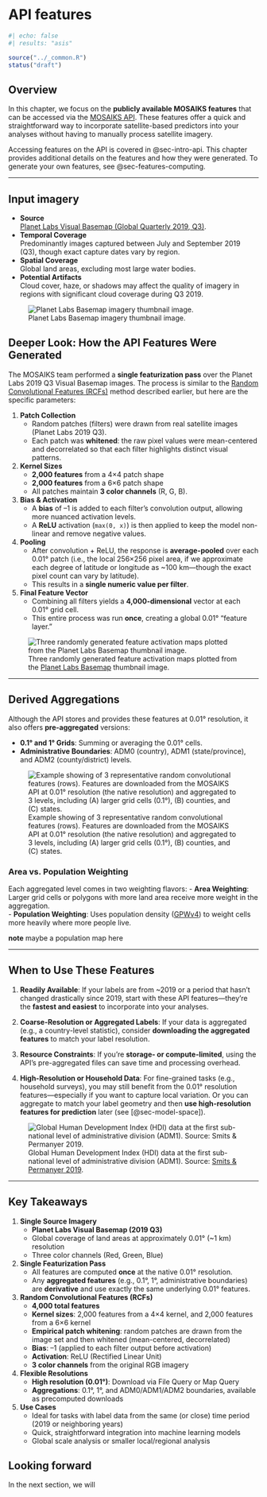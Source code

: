 # API features  {#sec-features-api}

```r
#| echo: false
#| results: "asis"

source("../_common.R")
status("draft")
```

## Overview

In this chapter, we focus on the **publicly available MOSAIKS features** that can be accessed via the [MOSAIKS API](https://api.mosaiks.org/). These features offer a quick and straightforward way to incorporate satellite-based predictors into your analyses without having to manually process satellite imagery.

::: {.callout-note}
Accessing features on the API is covered in @sec-intro-api. This chapter provides additional details on the features and how they were generated. To generate your own features, see @sec-features-computing.
:::

---

## Input imagery

- **Source**  
  [Planet Labs Visual Basemap (Global Quarterly 2019, Q3)](https://developers.planet.com/docs/data/visual-basemaps/).
- **Temporal Coverage**  
  Predominantly images captured between July and September 2019 (Q3), though exact capture dates vary by region.
- **Spatial Coverage**  
  Global land areas, excluding most large water bodies.
- **Potential Artifacts**  
  Cloud cover, haze, or shadows may affect the quality of imagery in regions with significant cloud coverage during Q3 2019.

![Planet Labs Basemap imagery thumbnail image.](https://cdn.sanity.io/images/hvd5n54p/production/f7ebef7923c4cc9c8990836980a30d004a5eef64-1920x1114.jpg?w=1200&auto=format){#fig-planet-basemap}

## Deeper Look: How the API Features Were Generated

The MOSAIKS team performed a **single featurization pass** over the Planet Labs 2019 Q3 Visual Basemap images. The process is similar to the [Random Convolutional Features (RCFs)](#sec-features-rcf) method described earlier, but here are the specific parameters:

1. **Patch Collection**  
   - Random patches (filters) were drawn from real satellite images (Planet Labs 2019 Q3).  
   - Each patch was **whitened**: the raw pixel values were mean-centered and decorrelated so that each filter highlights distinct visual patterns.

2. **Kernel Sizes**  
   - **2,000 features** from a 4×4 patch shape  
   - **2,000 features** from a 6×6 patch shape  
   - All patches maintain **3 color channels** (R, G, B).

3. **Bias & Activation**  
   - A **bias** of –1 is added to each filter’s convolution output, allowing more nuanced activation levels.  
   - A **ReLU** activation (`max(0, x)`) is then applied to keep the model non-linear and remove negative values.

4. **Pooling**  
   - After convolution + ReLU, the response is **average-pooled** over each 0.01° patch (i.e., the local 256×256 pixel area, if we approximate each degree of latitude or longitude as ~100 km—though the exact pixel count can vary by latitude).  
   - This results in a **single numeric value per filter**.

5. **Final Feature Vector**  
   - Combining all filters yields a **4,000-dimensional** vector at each 0.01° grid cell.  
   - This entire process was run **once**, creating a global 0.01° “feature layer.”

![Three randomly generated feature activation maps plotted from the [Planet Labs Basemap](https://www.planet.com/products/basemap/) thumbnail image.](../images/RCF_patch_sampling_activation_maps_world.png){#fig-rcf-world-simple}

---

## Derived Aggregations

Although the API stores and provides these features at 0.01° resolution, it also offers **pre-aggregated** versions:

- **0.1° and 1° Grids**: Summing or averaging the 0.01° cells.  
- **Administrative Boundaries**: ADM0 (country), ADM1 (state/province), and ADM2 (county/district) levels.  

![Example showing of 3 representative random convolutional features (rows). Features are downloaded from the MOSAIKS API at 0.01° resolution (the native resolution) and aggregated to 3 levels, including (A) larger grid cells (0.1°), (B) counties, and (C) states.](../images/US_feature_summaries.png){#fig-feature-aggregation}

### Area vs. Population Weighting

Each aggregated level comes in two weighting flavors:
- **Area Weighting**: Larger grid cells or polygons with more land area receive more weight in the aggregation.  
- **Population Weighting**: Uses population density ([GPWv4](https://earthdata.nasa.gov/data/projects/gpw)) to weight cells more heavily where more people live.

**note** maybe a population map here

---

## When to Use These Features

1. **Readily Available**: If your labels are from ~2019 or a period that hasn’t changed drastically since 2019, start with these API features—they’re the **fastest and easiest** to incorporate into your analyses.

2. **Coarse-Resolution or Aggregated Labels**: If your data is aggregated (e.g., a country-level statistic), consider **downloading the aggregated features** to match your label resolution.

3. **Resource Constraints**: If you’re **storage- or compute-limited**, using the API’s pre-aggregated files can save time and processing overhead.

4. **High-Resolution or Household Data**: For fine-grained tasks (e.g., household surveys), you may still benefit from the 0.01° resolution features—especially if you want to capture local variation. Or you can aggregate to match your label geometry and then **use high-resolution features for prediction** later (see [@sec-model-space]).

![Global Human Development Index (HDI) data at the first sub-national level of administrative division (ADM1). Source: [Smits & Permanyer 2019](https://www.nature.com/articles/sdata201938).](../images/smits_and_permanyer_2019_HDI.png){#fig-hdi}

---

## Key Takeaways

1. **Single Source Imagery**  
   - **Planet Labs Visual Basemap (2019 Q3)**  
   - Global coverage of land areas at approximately 0.01° (~1 km) resolution  
   - Three color channels (Red, Green, Blue)

2. **Single Featurization Pass**  
   - All features are computed **once** at the native 0.01° resolution.  
   - Any **aggregated features** (e.g., 0.1°, 1°, administrative boundaries) are **derivative** and use exactly the same underlying 0.01° features.

3. **Random Convolutional Features (RCFs)**  
   - **4,000 total features**  
   - **Kernel sizes**: 2,000 features from a 4×4 kernel, and 2,000 features from a 6×6 kernel  
   - **Empirical patch whitening**: random patches are drawn from the image set and then whitened (mean-centered, decorrelated)  
   - **Bias**: –1 (applied to each filter output before activation)  
   - **Activation**: ReLU (Rectified Linear Unit)  
   - **3 color channels** from the original RGB imagery

4. **Flexible Resolutions**  
   - **High resolution (0.01°)**: Download via File Query or Map Query  
   - **Aggregations**: 0.1°, 1°, and ADM0/ADM1/ADM2 boundaries, available as precomputed downloads

5. **Use Cases**  
   - Ideal for tasks with label data from the same (or close) time period (2019 or neighboring years)  
   - Quick, straightforward integration into machine learning models  
   - Global scale analysis or smaller local/regional analysis

::: {.callout-note}
# Looking forward

In the next section, we will 
::: 


<!-- - Default parameters

![Planet Labs basemap imagery (left) and 4 of 4,000 MOSAIKS features downloaded from the API (right).](../images/api-features.png)

## Feature data

::: {.callout-note}

Creating satellite image features is covered in later chapters. 
:::

### RCF brief overview 

MOSAIKS relies on random convolutional features (RCFs) computed from satellite imagery. The random nature of the features means that they are task-agnostic. These features can be reused multiple times to model various tasks. Features are generally created over a standard grid of 0.01 by 0.01 degree cells (~1 km², depending on latitude). The output is a feature vector of length *K* for every grid location. 

::: {.callout-note}

Features can be computed at higher or lower resolutions than 1 km². This is discussed in @sec-features-computing. 
:::

### Feature aggregation

The default 1 km² resolution of MOSAIKS is generally the maximum resolution the label data should be in. If the labels are in lower resolution, the satellite features can be aggregated up to larger areas to match. Typical aggregation might be to larger grid cell, census tract, county/district, or state/province levels. The exact aggregation level is contingent on the spatial resolution of the label data. 

![Example showing of 3 representative random convolutional features (rows). Features are downloaded from the MOSAIKS API at 0.01° resolution (the native resolution) and aggregated to 3 levels, including (A) larger grid cells (0.1°), (B) counties, and (C) states.](../images/US_feature_summaries.png){#fig-feature-aggregation}

### API Features 

Currently the MOSAIKS API has a single set of global features ready to download. The features are publicly available for download; this is the fastest and easiest way to begin using MOSAIKS. They come from Planet Labs, Inc. [Visual Basemap](https://developers.planet.com/docs/basemaps/) product Global Quarterly 2019 (quarter 3) which has a native resolution of 4.77 m in the red, green, and blue bands of the visual spectrum. Given this, the easiest way to get started with MOSAIKS is to have label data for a recent time period (ideally from 2019 for fast changing labels, or a close year for more steady labels). To use MOSAIKS for time series data is possible, just not currently with precomputed and publicly available features. To access API features see @sec-api

| Resolution | Time Period | Weighting         | Download      |
|------------|-------------|-------------------|---------------|
| 0.01°      | 2019 Q3     | Unweighted        | Query         |
| 0.1°       | 2019 Q3     | Area & population | Chunked files |
| 1°         | 2019 Q3     | Area & population | Single file   |
| ADM2       | 2019 Q3     | Area & population | Single file   |
| ADM1       | 2019 Q3     | Area & population | Single file   |
| ADM0       | 2019 Q3     | Area & population | Single file   |

: The MOSAIKS API offers features at 0.01°, 0.1°, and 1° resolution for the entire globe. Additionally, we provide features aggregated to the ADM0 (country), ADM1 (state/province), and ADM2 (county/municipality) levels. All features share the same 4,000 feature columns, and are all created from the same Planet Labs imagery, the only difference is the resolution/aggregation level. At each level of aggregation, we offer area weighted features and population weighted features. Population weighted features use weights from the [Gridded Population of the World (GPWv4)](https://sedac.ciesin.columbia.edu/data/collection/gpw-v4) population density dataset. {#tbl-api-options}
-->
